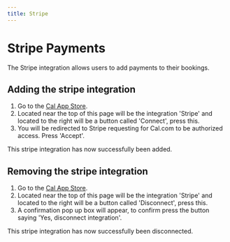 ```yaml
---
title: Stripe
---
```


# Stripe Payments

The Stripe integration allows users to add payments to their bookings.

## Adding the stripe integration

1. Go to the [Cal App Store](https://app.cal.com/integrations).
2. Located near the top of this page will be the integration 'Stripe' and located to the right will be a button called 'Connect', press this.
3. You will be redirected to Stripe requesting for Cal.com to be authorized access. Press 'Accept'.

This stripe integration has now successfully been added.

## Removing the stripe integration

1. Go to the [Cal App Store](https://app.cal.com/integrations).
2. Located near the top of this page will be the integration 'Stripe' and located to the right will be a button called 'Disconnect', press this.
3. A confirmation pop up box will appear, to confirm press the button saying 'Yes, disconnect integration'.

This stripe integration has now successfully been disconnected.
